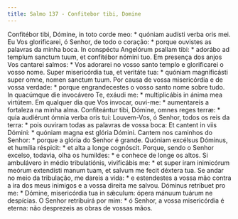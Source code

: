 ```yaml
---
title: Salmo 137 - Confitebor tibi, Domine
---
```


<div class="grid grid-cols-2 gap-5">
  <span class="text-justify">
    Confitébor tibi, Dómine, in toto corde meo: * quóniam audísti verba oris
    mei.
  </span>
  <span class="text-justify">
    Eu Vos glorificarei, ó Senhor, de todo o coração: * porque ouvistes as
    palavras da minha boca.
  </span>
  <span class="text-justify">
    In conspéctu Angelórum psallam tibi: * adorábo ad templum sanctum tuum, et
    confitébor nómini tuo.
  </span>
  <span class="text-justify">
    Em presença dos anjos Vos cantarei salmos: * Vos adorarei no vosso santo
    templo e glorificarei o vosso nome.
  </span>
  <span class="text-justify">
    Super misericórdia tua, et veritáte tua: * quóniam magnificásti super omne,
    nomen sanctum tuum.
  </span>
  <span class="text-justify">
    Por causa de vossa misericórdia e de vossa verdade: * porque engrandecestes
    o vosso santo nome sobre tudo.
  </span>
  <span class="text-justify">
    In quacúmque die invocávero Te, exáudi me: * multiplicábis in ánima mea
    virtútem.
  </span>
  <span class="text-justify">
    Em qualquer dia que Vos invocar, ouvi-me: * aumentareis a fortaleza na minha
    alma.
  </span>
  <span class="text-justify">
    Confiteántur tibi, Dómine, omnes reges terræ: * quia audiérunt ómnia verba
    oris tui:
  </span>
  <span class="text-justify">
    Louvem-Vos, ó Senhor, todos os reis da terra: * pois ouviram todas as
    palavras de vossa boca:
  </span>
  <span class="text-justify">
    Et cantent in viis Dómini: * quóniam magna est glória Dómini.
  </span>
  <span class="text-justify">
    Cantem nos caminhos do Senhor: * porque a glória do Senhor é grande.
  </span>
  <span class="text-justify">
    Quóniam excélsus Dóminus, et humília réspicit: * et alta a longe cognóscit.
  </span>
  <span class="text-justify">
    Porque, sendo o Senhor excelso, todavia, olha os humildes: * e conhece de
    longe os altos.
  </span>
  <span class="text-justify">
    Si ambulávero in médio tribulatiónis, vivificábis me: * et super iram
    inimicórum meórum extendísti manum tuam, et salvum me fecit déxtera tua.
  </span>
  <span class="text-justify">
    Se andar no meio da tribulação, me dareis a vida: * e estendestes a vossa
    mão contra a ira dos meus inimigos e a vossa direita me salvou.
  </span>
  <span class="text-justify">
    Dóminus retríbuet pro me: * Dómine, misericórdia tua in sǽculum: ópera
    mánuum tuárum ne despícias.
  </span>
  <span class="text-justify">
    O Senhor retribuirá por mim: * ó Senhor, a vossa misericórdia é eterna: não
    desprezeis as obras de vossas mãos.
  </span>
</div>
